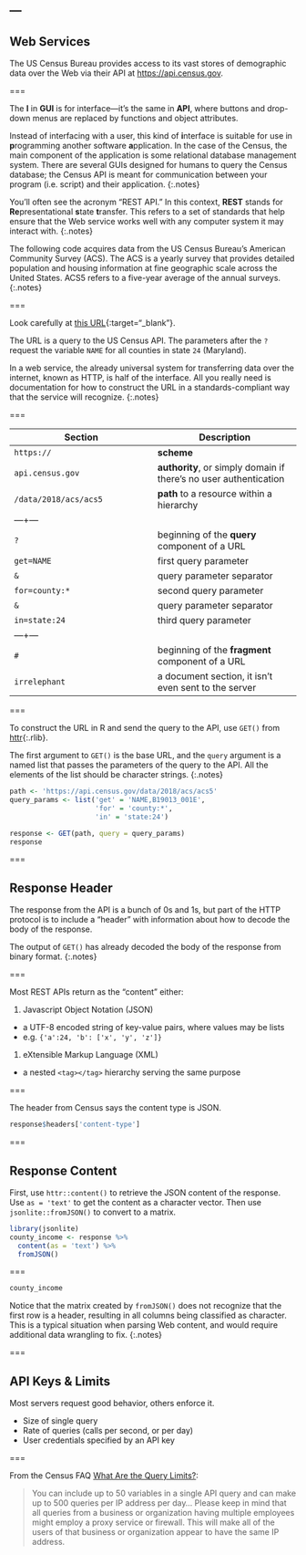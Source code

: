 ---
---

## Web Services

The US Census Bureau provides access to its vast stores of demographic
data over the Web via their API at <https://api.census.gov>.

===

The **I** in **GUI** is for interface---it's the same in **API**, where buttons
and drop-down menus are replaced by functions and object attributes.

Instead of interfacing with a user, this kind of **i**nterface is suitable for
use in **p**rogramming another software **a**pplication. In the case of the
Census, the main component of the application is some relational database
management system. There are several GUIs designed for humans to
query the Census database; the Census API is meant for communication between
your program (i.e. script) and their application.
{:.notes}

You'll often see the acronym "REST API." In this context, **REST** stands for
**Re**presentational **s**tate **t**ransfer. This refers to a set of standards that
help ensure that the Web service works well with any computer system it 
may interact with.
{:.notes}

The following code acquires data from the US Census Bureau's American Community Survey (ACS).
The ACS is a yearly survey that provides detailed population
and housing information at fine geographic scale across the United States. 
ACS5 refers to a five-year average of the annual surveys.
{:.notes}

===

Look carefully at [this URL](https://api.census.gov/data/2018/acs5?get=NAME&for=county:*&in=state:24#irrelephant){:target="_blank"}. 

The URL is a query to the US Census API. The parameters after the `?`
request the variable `NAME` for all counties in state `24` (Maryland).

In a web service, the already universal system for
transferring data over the internet, known as HTTP, is half of the
interface. All you really need is documentation for how to construct
the URL in a standards-compliant way that the service will recognize.
{:.notes}

===

| Section | Description |  
|---+---|
| `https://`        | **scheme** |
| `api.census.gov`  | **authority**, or simply domain if there's no user authentication |
| `/data/2018/acs/acs5` | **path** to a resource within a hierarchy |
|---+---|
| `?`          | beginning of the **query** component of a URL |
| `get=NAME`   | first query parameter |
| `&`          | query parameter separator |
| `for=county:*` | second query parameter |
| `&`          | query parameter separator |
| `in=state:24` | third query parameter |
|---+---|
| `#`          | beginning of the **fragment** component of a URL |
| `irrelephant` | a document section, it isn't even sent to the server |

===

To construct the URL in R and send the query to the API, use `GET()` from 
[httr](){:.rlib}. 

The first argument to `GET()` is the base URL, and the 
`query` argument is a named list that passes 
the parameters of the query to the API. All the elements
of the list should be character strings.
{:.notes}

```r
path <- 'https://api.census.gov/data/2018/acs/acs5'
query_params <- list('get' = 'NAME,B19013_001E', 
                     'for' = 'county:*',
                     'in' = 'state:24')

response <- GET(path, query = query_params)
response
```

===

## Response Header

The response from the API is a bunch of 0s and 1s, but part of the
HTTP protocol is to include a "header" with information about how
to decode the body of the response.

The output of `GET()` has already decoded the body of the response
from binary format.
{:.notes}

===

Most REST APIs return as the "content" either:

1. Javascript Object Notation (JSON)
  - a UTF-8 encoded string of key-value pairs, where values may be lists
  - e.g. `{'a':24, 'b': ['x', 'y', 'z']}`
1. eXtensible Markup Language (XML)
  - a nested `<tag></tag>` hierarchy serving the same purpose

===

The header from Census says the content type is JSON.

```r
response$headers['content-type']
```

===

## Response Content

First, use `httr::content()` to retrieve
the JSON content of the response. Use `as = 'text'` to
get the content as a character vector. Then use
`jsonlite::fromJSON()` to convert to a matrix.

```r
library(jsonlite)
county_income <- response %>%
  content(as = 'text') %>%
  fromJSON()
```

===

```r
county_income
```

Notice that the matrix created by `fromJSON()` does not recognize that the first
row is a header, resulting in all columns being classified as 
character. This is a typical situation when parsing Web content, and would require
additional data wrangling to fix.
{:.notes}

===

## API Keys & Limits

Most servers request good behavior, others enforce it.

- Size of single query
- Rate of queries (calls per second, or per day)
- User credentials specified by an API key

===

From the Census FAQ [What Are the Query Limits?](https://www.census.gov/data/developers/guidance/api-user-guide.Query_Components.html):

>You can include up to 50 variables in a single API query and can make
>up to 500 queries per IP address per day...  Please keep in mind that
>all queries from a business or organization having multiple employees
>might employ a proxy service or firewall. This will make all of the
>users of that business or organization appear to have the same IP
>address.
